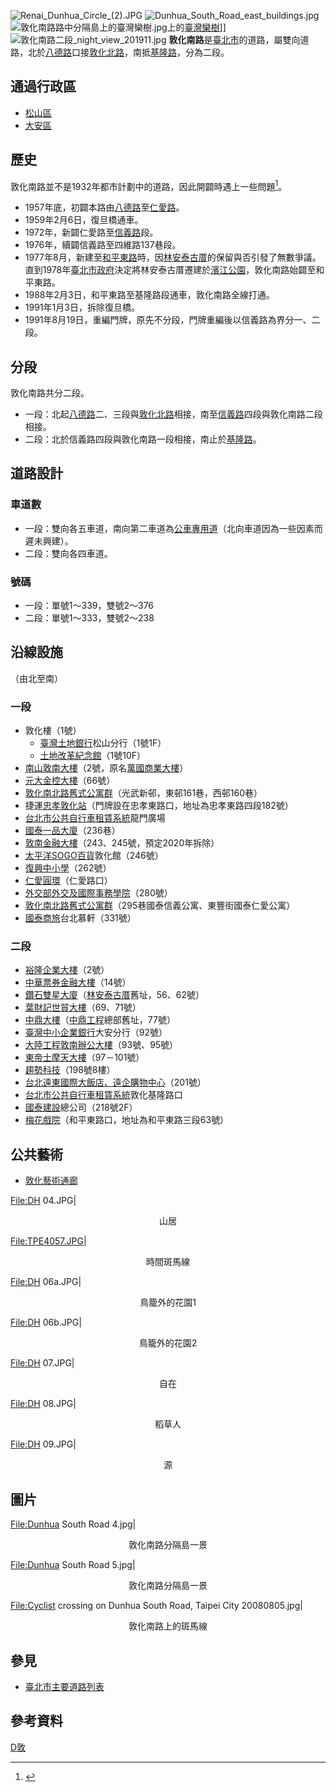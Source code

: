 [[File:Renai_Dunhua_Circle_(2).JPG|thumb]]
[[File:Dunhua_South_Road_east_buildings.jpg|thumb]]
[[File:敦化南路路中分隔島上的臺灣欒樹.jpg|thumb]]上的[[臺灣欒樹|臺灣欒樹]]]]
[[File:敦化南路二段_night_view_201911.jpg|thumb]]
'''敦化南路'''是[[臺北市|臺北市]]的道路，屬雙向道路，北於[[八德路_(臺北市)|八德路]]口接[[敦化北路|敦化北路]]，南抵[[基隆路|基隆路]]，分為二段。

==通過行政區==
*[[松山區_(臺北市)|松山區]]
*[[大安區_(臺北市)|大安區]]

==歷史==
敦化南路並不是1932年都市計劃中的道路，因此開闢時遇上一些問題<ref>{{cite web|last=解影|url=https://gushi.tw/ren-ai-road/|title=「天龍之路」的誕生：藏在敦南誠品旁的臺北發展史|work=故事|date=2016-02-24|accessdate=2019-01-03|archive-date=2019-01-03|archive-url=https://web.archive.org/web/20190103110456/https://gushi.tw/ren-ai-road/|dead-url=no}}</ref>。
*1957年底，初闢本路由[[八德路_(臺北市)|八德路]]至[[仁愛路_(台北市)|仁愛路]]。
*1959年2月6日，復旦橋通車。
*1972年，新闢仁愛路至[[信義路_(台北市)|信義路]]段。
*1976年，續闢信義路至四維路137巷段。
*1977年8月，新建至[[和平東路|和平東路]]時，因[[林安泰古厝|林安泰古厝]]的保留與否引發了無數爭議。直到1978年[[臺北市政府|臺北市政府]]決定將林安泰古厝遷建於[[濱江公園|濱江公園]]，敦化南路始闢至和平東路。
*1988年2月3日，和平東路至基隆路段通車，敦化南路全線打通。
*1991年1月3日，拆除復旦橋。
*1991年8月19日，重編門牌，原先不分段，門牌重編後以信義路為界分一、二段。

==分段==
敦化南路共分二段。

*一段：北起[[八德路_(臺北市)|八德路]]二、三段與[[敦化北路|敦化北路]]相接，南至[[信義路_(台北市)|信義路]]四段與敦化南路二段相接。
*二段：北於信義路四段與敦化南路一段相接，南止於[[基隆路|基隆路]]。

==道路設計==
===車道數===
*一段：雙向各五車道，南向第二車道為[[公車專用道|公車專用道]]（北向車道因為一些因素而遲未興建）。
*二段：雙向各四車道。
===號碼===
*一段：單號1～339，雙號2～376
*二段：單號1～333，雙號2～238

==沿線設施== 
（由北至南）

=== 一段 ===
* 敦化樓（1號）
** [[臺灣土地銀行|臺灣土地銀行]]松山分行（1號1F）
** [[土地改革紀念館|土地改革紀念館]]（1號10F）
* [[南山敦南大樓|南山敦南大樓]]（2號，原名[[萬國商業大樓|萬國商業大樓]]）
* [[元大金融控股|元大金控大樓]]（66號）
* [[敦化南北路舊式公寓群|敦化南北路舊式公寓群]]（光武新邨，東邨161巷，西邨160巷）
* 捷運[[忠孝敦化站|忠孝敦化站]]（門牌設在忠孝東路口，地址為忠孝東路四段182號）
* [[台北市公共自行車租賃系統|台北市公共自行車租賃系統]]龍門廣場
* [[國泰一品大廈|國泰一品大廈]]（236巷）
* [[敦南金融大樓|敦南金融大樓]]（243、245號，預定2020年拆除）
* [[太平洋崇光百貨|太平洋SOGO百貨]]敦化館（246號）
* [[復興中小學|復興中小學]]（262號）
* [[仁愛圓環|仁愛圓環]]（仁愛路口）
* [[外交部外交及國際事務學院|外交部外交及國際事務學院]]（280號）
* [[敦化南北路舊式公寓群|敦化南北路舊式公寓群]]（295巷國泰信義公寓、東豐街國泰仁愛公寓）
* [[國泰商旅|國泰商旅]]台北慕軒（331號）

=== 二段 ===
* [[裕隆汽車|裕隆企業大樓]]（2號）
* [[中華票券金融公司|中華票券金融大樓]]（14號）
* [[鑽石雙星大廈|鑽石雙星大廈]]（[[林安泰古厝|林安泰古厝]]舊址，56、62號）
* [[葉財記|葉財記世貿大樓]]（69、71號）
* [[中鼎大樓|中鼎大樓]]（[[中鼎工程|中鼎工程]]總部舊址，77號）
* [[臺灣中小企業銀行|臺灣中小企業銀行]]大安分行（92號）
* [[大陸工程|大陸工程敦南辦公大樓]]（93號、95號）
* [[東帝士摩天大樓|東帝士摩天大樓]]（97－101號）
* [[趨勢科技|趨勢科技]]（198號8樓）
* [[遠企中心辦公大樓|台北遠東國際大飯店、遠企購物中心]]（201號）
* [[台北市公共自行車租賃系統|台北市公共自行車租賃系統]]敦化基隆路口
* [[國泰建設|國泰建設]]總公司（218號2F）
* [[梅花戲院|梅花戲院]]（和平東路口，地址為和平東路三段63號）

==公共藝術==
*[https://web.archive.org/web/20071211180402/http://taipeipublicart.culture.gov.tw/tw/itinerary.php?ID=8 敦化藝術通廊]
<gallery>
File:DH 04.JPG|<center>山居</center>
File:TPE4057.JPG|<center>時間斑馬線</center>
File:DH 06a.JPG|<center>鳥籠外的花園1</center>
File:DH 06b.JPG|<center>鳥籠外的花園2</center>
File:DH 07.JPG|<center>自在</center>
File:DH 08.JPG|<center>稻草人</center>
File:DH 09.JPG|<center>源</center>
</gallery>

==圖片==
<gallery>
File:Dunhua South Road 4.jpg|<center>敦化南路分隔島一景</center>
File:Dunhua South Road 5.jpg|<center>敦化南路分隔島一景</center>
File:Cyclist crossing on Dunhua South Road, Taipei City 20080805.jpg|<center>敦化南路上的斑馬線</center>
</gallery>

==參見==
*[[臺北市主要道路列表|臺北市主要道路列表]]

==參考資料==
{{reflist}}

{{臺北市市區主要道路}}

[[Category:臺北市街道|D敦]]